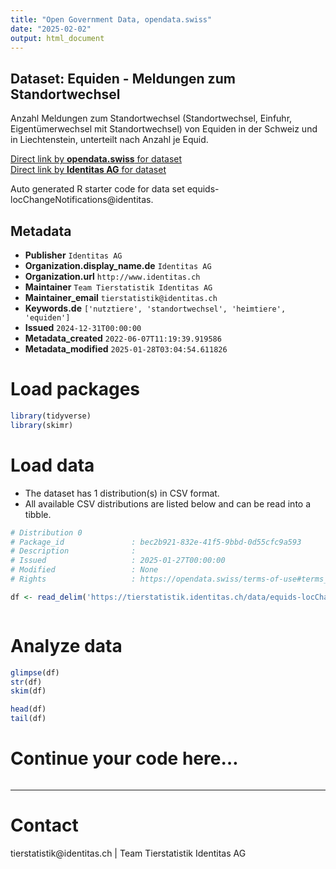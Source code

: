```yaml
---
title: "Open Government Data, opendata.swiss"
date: "2025-02-02"
output: html_document
---
```


## Dataset: Equiden - Meldungen zum Standortwechsel

Anzahl Meldungen zum Standortwechsel (Standortwechsel, Einfuhr, Eigentümerwechsel mit Standortwechsel) von Equiden in der Schweiz und in Liechtenstein, unterteilt nach Anzahl je Equid. 

[Direct link by **opendata.swiss** for dataset](https://opendata.swiss/de/dataset/equiden-meldungen-zum-standortwechsel)<br>
[Direct link by **Identitas AG** for dataset](https://tierstatistik.identitas.ch/)

Auto generated R starter code for data set equids-locChangeNotifications@identitas.

## Metadata

- **Publisher** `Identitas AG`
- **Organization.display_name.de** `Identitas AG`
- **Organization.url** `http://www.identitas.ch`
- **Maintainer** `Team Tierstatistik Identitas AG`
- **Maintainer_email** `tierstatistik@identitas.ch`
- **Keywords.de** `['nutztiere', 'standortwechsel', 'heimtiere', 'equiden']`
- **Issued** `2024-12-31T00:00:00`
- **Metadata_created** `2022-06-07T11:19:39.919586`
- **Metadata_modified** `2025-01-28T03:04:54.611826`


# Load packages

```r

library(tidyverse)
library(skimr)

```

# Load data

-   The dataset has 1 distribution(s) in CSV format.
-   All available CSV distributions are listed below and can be read into a tibble.

```r

# Distribution 0
# Package_id               : bec2b921-832e-41f5-9bbd-0d55cfc9a593
# Description              : 
# Issued                   : 2025-01-27T00:00:00
# Modified                 : None
# Rights                   : https://opendata.swiss/terms-of-use#terms_by

df <- read_delim('https://tierstatistik.identitas.ch/data/equids-locChangeNotifications.csv')



```

# Analyze data

```r

glimpse(df)
str(df)
skim(df)

head(df)
tail(df)

```

# Continue your code here...

```r

```

------------------------------------------------------------------------

# Contact

tierstatistik@identitas.ch | Team Tierstatistik Identitas AG
